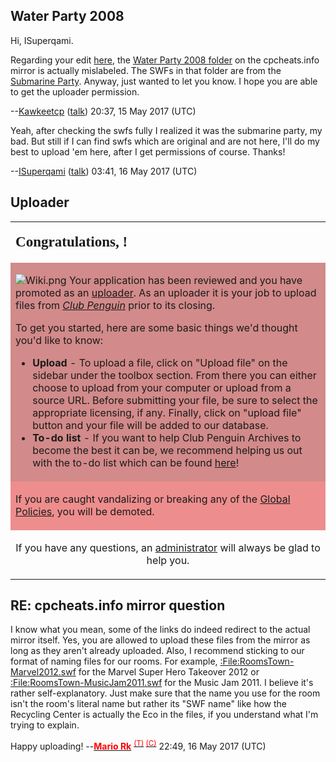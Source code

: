 ==Water Party 2008==
Hi, ISuperqami.

Regarding your edit [http://archives.clubpenguinwiki.info/wiki/Club_Penguin_Archives:Request_uploader_permissions?diff=91576&oldid=91529 here], the [http://archives.clubpenguinwiki.info/swf.cpcheats.info/rooms/2008/Water_Party_08/ Water Party 2008 folder] on the cpcheats.info mirror is actually mislabeled. The SWFs in that folder are from the [[Submarine Party]]. Anyway, just wanted to let you know. I hope you are able to get the uploader permission.

--[[User:Kawkeetcp|Kawkeetcp]] ([[User talk:Kawkeetcp|talk]]) 20:37, 15 May 2017 (UTC)

Yeah, after checking the swfs fully I realized it was the submarine party, my bad. But still if I can find swfs which are original and are not here, I'll do my best to upload 'em here, after I get permissions of course. Thanks!

--[[User:ISuperqami|ISuperqami]] ([[User talk:ISuperqami|talk]]) 03:41, 16 May 2017 (UTC)

== Uploader ==

{| align="center" style="background: #DAA3A3; {{roundy|10px}} border: 3px solid #C65454; width: 80%"
|- align="center"
| colspan="2" | <big><big><font face="comic sans ms">'''Congratulations, {{BASEPAGENAME}}!'''</font></big></big>

|- align="left"
| style="background: #D28A8A; {{roundy|10px}} padding:5px;" colspan="2" | [[File:Wiki.png|right|link=]]
Your application has been reviewed and you have promoted as an [[Special:ListUsers/uploader|uploader]]. As an uploader it is your job to upload files from [[wiki:Club Penguin|''Club Penguin'']] prior to its closing.

To get you started, here are some basic things we'd thought you'd like to know:

*'''Upload''' - To upload a file, click on "Upload file" on the sidebar under the toolbox section. From there you can either choose to upload from your computer or upload from a source URL. Before submitting your file, be sure to select the appropriate licensing, if any. Finally, click on "upload file" button and your file will be added to our database.
*'''To-do list''' - If you want to help Club Penguin Archives to become the best it can be, we recommend helping us out with the to-do list which can be found [[Club Penguin Archives:To-do List|here]]!

|- align="center"

| style="background: #EE8D8D; {{roundy|10px}}" colspan="2" |
If you are caught vandalizing or breaking any of the [[clubpenguinwiki: Club Penguin Wiki Network:Global Policy|Global Policies]], you will be demoted.
|-
! style="background: #C65454; {{roundyleft|10px}}" align="center" | If you have any questions, an [[Project:Administrators|administrator]] will always be glad to help you.
| style="background:#ffffff; {{roundyright|10px}}" align="left" |Enjoy! --[[User:Mario Rk|'''<span class="Xc6" style="color:#FF0000;">Mario Rk</span>''']] <sup>[[User talk:Mario Rk|<span class="Xc6" style="color:#FF0000;">(T)</span>]] [[Special:Contributions/Mario Rk|<span class="Xc6" style="color:#FF0000;">(C)</span>]]</sup> 06:59, 16 May 2017 (UTC)
|}

== RE: cpcheats.info mirror question ==

I know what you mean, some of the links do indeed redirect to the actual mirror itself. Yes, you are allowed to upload these files from the mirror as long as they aren't already uploaded. Also, I recommend sticking to our format of naming files for our rooms. For example, [[:File:RoomsTown-Marvel2012.swf]] for the Marvel Super Hero Takeover 2012 or [[:File:RoomsTown-MusicJam2011.swf]] for the Music Jam 2011. I believe it's rather self-explanatory. Just make sure that the name you use for the room isn't the room's literal name but rather its "SWF name" like how the Recycling Center is actually the Eco in the files, if you understand what I'm trying to explain.

Happy uploading! --[[User:Mario Rk|'''<span class="Xc6" style="color:#FF0000;">Mario Rk</span>''']] <sup>[[User talk:Mario Rk|<span class="Xc6" style="color:#FF0000;">(T)</span>]] [[Special:Contributions/Mario Rk|<span class="Xc6" style="color:#FF0000;">(C)</span>]]</sup> 22:49, 16 May 2017 (UTC)
